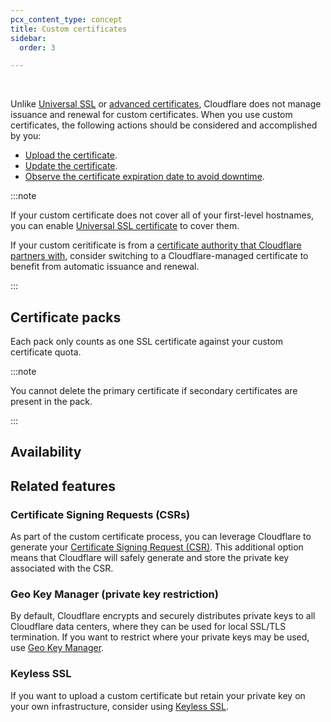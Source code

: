 ```yaml
---
pcx_content_type: concept
title: Custom certificates
sidebar:
  order: 3

---
```



<Render file="custom-certificates-definition" /> <br/>

Unlike [Universal SSL](/ssl/edge-certificates/universal-ssl/) or [advanced certificates](/ssl/edge-certificates/advanced-certificate-manager/), Cloudflare does not manage issuance and renewal for custom certificates.
When you use custom certificates, the following actions should be considered and accomplished by you:

* [Upload the certificate](/ssl/edge-certificates/custom-certificates/uploading/#upload-a-custom-certificate).
* [Update the certificate](/ssl/edge-certificates/custom-certificates/uploading/#update-an-existing-custom-certificate).
* [Observe the certificate expiration date to avoid downtime](/ssl/edge-certificates/custom-certificates/renewing/).

:::note

If your custom certificate does not cover all of your first-level hostnames, you can enable [Universal SSL certificate](/ssl/edge-certificates/universal-ssl/) to cover them.

If your custom ceritificate is from a [certificate authority that Cloudflare partners with](/ssl/reference/certificate-authorities/), consider switching to a Cloudflare-managed certificate to benefit from automatic issuance and renewal.

:::

## Certificate packs

<Render file="custom-cert-ciphers" />

Each pack only counts as one SSL certificate against your custom certificate quota.

:::note


You cannot delete the primary certificate if secondary certificates are present in the pack.


:::

## Availability

<FeatureTable id="ssl.custom_certificates" />

## Related features

### Certificate Signing Requests (CSRs)

As part of the custom certificate process, you can leverage Cloudflare to generate your [Certificate Signing Request (CSR)](/ssl/edge-certificates/additional-options/certificate-signing-requests/). This additional option means that Cloudflare will safely generate and store the private key associated with the CSR.

### Geo Key Manager (private key restriction)

By default, Cloudflare encrypts and securely distributes private keys to all Cloudflare data centers, where they can be used for local SSL/TLS termination. If you want to restrict where your private keys may be used, use [Geo Key Manager](/ssl/edge-certificates/geokey-manager/).

### Keyless SSL

If you want to upload a custom certificate but retain your private key on your own infrastructure, consider using [Keyless SSL](/ssl/keyless-ssl/).
